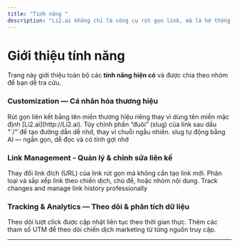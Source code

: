 ```yaml
---
title: "Tính năng "
description: "Li2.ai không chỉ là công cụ rút gọn link, mà là hệ thống quản lý liên kết và QR toàn diện, giúp bạn tối ưu khả năng kết nối, đo lường và điều hướng người dùng hiệu quả hơn."
---
```


# Giới thiệu tính năng

Trang này giới thiệu toàn bộ các **tính năng hiện có** và được chia theo nhóm để bạn dễ tra cứu.

### Customization — Cá nhân hóa thương hiệu

<CardGroup cols={3}>
  <Card title="Custom Domains" icon="globe-pointer" color="#10B981" href="https://docs.li2.ai/short-link/custom-domains">
    Rút gọn liên kết bằng tên miền thương hiệu riêng thay vì dùng tên miền mặc định [Li2.ai](http://Li2.ai). 
  </Card>
  <Card title="URL Shortcode Editing" icon="link" color="#10B981" href="https://docs.li2.ai/short-link/custom-back-half">
    Tùy chỉnh phần “đuôi” (slug) của link sau dấu "`/"`để tạo đường dẫn dễ nhớ, thay vì chuỗi ngẫu nhiên.
  </Card>
  <Card title="ai slug generation" icon="tags" color="#10B981">
    slug tự động bằng AI — ngắn gọn, dễ đọc và có tính gợi nhớ
  </Card>
</CardGroup>

###  Link Management - Quản lý & chỉnh sửa liên kế

<CardGroup cols={3}>
  <Card title="Destination URL" icon="globe" color="#10B981" href="https://docs.li2.ai/short-link/destination-url">
    Thay đổi link đích (URL) của link rút gọn mà không cần tạo link mới.
  </Card>
  <Card title="Tags for link" icon="tag" color="#10B981">
    Phân loại và sắp xếp link theo chiến dịch, chủ đề, hoặc nhóm nội dung.
  </Card>
  <Card title="Link Review" icon="eye" color="#10B981" href="https://docs.li2.ai/social-media/meta-tags">
    Track changes and manage link history professionally
  </Card>
</CardGroup>

### Tracking & Analytics — Theo dõi & phân tích dữ liệu

<CardGroup cols={3}>
  <Card title="Tracked Clicks Real Time" icon="timer" color="#10B981" href="https://docs.li2.ai/analytics/overview">
    Theo dõi lượt click được cập nhật liên tục theo thời gian thực.
  </Card>
  <Card title="UTM Builder" icon="tag" color="#10B981" href="https://docs.li2.ai/analytics/utm-parameters">
    Thêm các tham số UTM để theo dõi chiến dịch marketing từ từng nguồn truy cập.
  </Card>
</CardGroup>

---